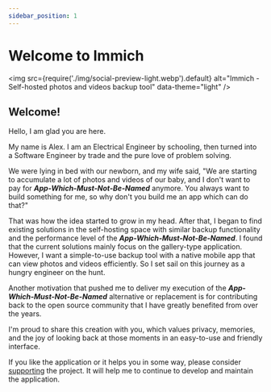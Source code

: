 ```yaml
---
sidebar_position: 1
---
```


# Welcome to Immich

<img
  src={require('./img/social-preview-light.webp').default}
  alt="Immich - Self-hosted photos and videos backup tool"
  data-theme="light"
/>

## Welcome!

Hello, I am glad you are here.

My name is Alex. I am an Electrical Engineer by schooling, then turned into a Software Engineer by trade and the pure love of problem solving.

We were lying in bed with our newborn, and my wife said, "We are starting to accumulate a lot of photos and videos of our baby, and I don't want to pay for **_App-Which-Must-Not-Be-Named_** anymore. You always want to build something for me, so why don't you build me an app which can do that?"

That was how the idea started to grow in my head. After that, I began to find existing solutions in the self-hosting space with similar backup functionality and the performance level of the **_App-Which-Must-Not-Be-Named_**. I found that the current solutions mainly focus on the gallery-type application. However, I want a simple-to-use backup tool with a native mobile app that can view photos and videos efficiently. So I set sail on this journey as a hungry engineer on the hunt.

Another motivation that pushed me to deliver my execution of the **_App-Which-Must-Not-Be-Named_** alternative or replacement is for contributing back to the open source community that I have greatly benefited from over the years.

I'm proud to share this creation with you, which values privacy, memories, and the joy of looking back at those moments in an easy-to-use and friendly interface.

If you like the application or it helps you in some way, please consider [supporting](./support-the-project.md) the project. It will help me to continue to develop and maintain the application.